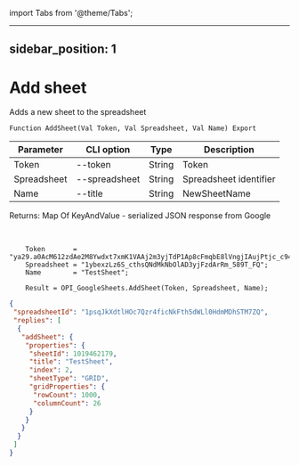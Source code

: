 ﻿import Tabs from '@theme/Tabs';

---
sidebar_position: 1
---

# Add sheet
 Adds a new sheet to the spreadsheet



`Function AddSheet(Val Token, Val Spreadsheet, Val Name) Export`

  | Parameter | CLI option | Type | Description |
  |-|-|-|-|
  | Token | --token | String | Token |
  | Spreadsheet | --spreadsheet | String | Spreadsheet identifier |
  | Name | --title | String | NewSheetName |

  
  Returns:  Map Of KeyAndValue - serialized JSON response from Google

<br/>




```bsl title="Code example"
    Token       = "ya29.a0AcM612zdAe2M8Ywdxt7xmK1VAAj2m3yjTdP1Ap8cFmqbE8lVngjIAujPtjc_c94MCuKNLfn7MSssBd6NfMXDQDrHMUv7Fgjp7cjuXk68n...";
    Spreadsheet = "1ybexzLz6S_cthsQNdMkNbOlAD3yjFzdArRm_589T_FQ";
    Name        = "TestSheet";

    Result = OPI_GoogleSheets.AddSheet(Token, Spreadsheet, Name);
```
 



```json title="Result"
{
 "spreadsheetId": "1psqJkXdtlHOc7Qzr4ficNkFth5dWLl0HdmMDhSTM7ZQ",
 "replies": [
  {
   "addSheet": {
    "properties": {
     "sheetId": 1019462179,
     "title": "TestSheet",
     "index": 2,
     "sheetType": "GRID",
     "gridProperties": {
      "rowCount": 1000,
      "columnCount": 26
     }
    }
   }
  }
 ]
}
```
